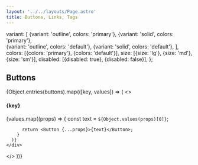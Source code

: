 ```yaml
---
layout: '../../layouts/Page.astro'
title: Buttons, Links, Tags
---
```



  variant: [
    {variant: 'outline', colors: 'primary'}, 
    {variant: 'solid', colors: 'primary'},  
    {variant: 'outline', colors: 'default'}, 
    {variant: 'solid', colors: 'default'},
  ],
  colors: [{colors: 'primary'}, {colors: 'default'}],
  size: [{size: 'lg'}, {size: 'md'}, {size: 'sm'}],
  disabled: [{disabled: true}, {disabled: false}],
};


## Buttons

{Object.entries(buttons).map(([key, values]) => (
  <>
    <h4>{key}</h4>
    <div class="flex items-center gap-4 flex-wrap">
      {values.map((props) => {
          const text = `${Object.values(props)[0]}`;
          
          return <Button {...props}>{text}</Button>;
        }
      )}
    </div>
  </>
))}



